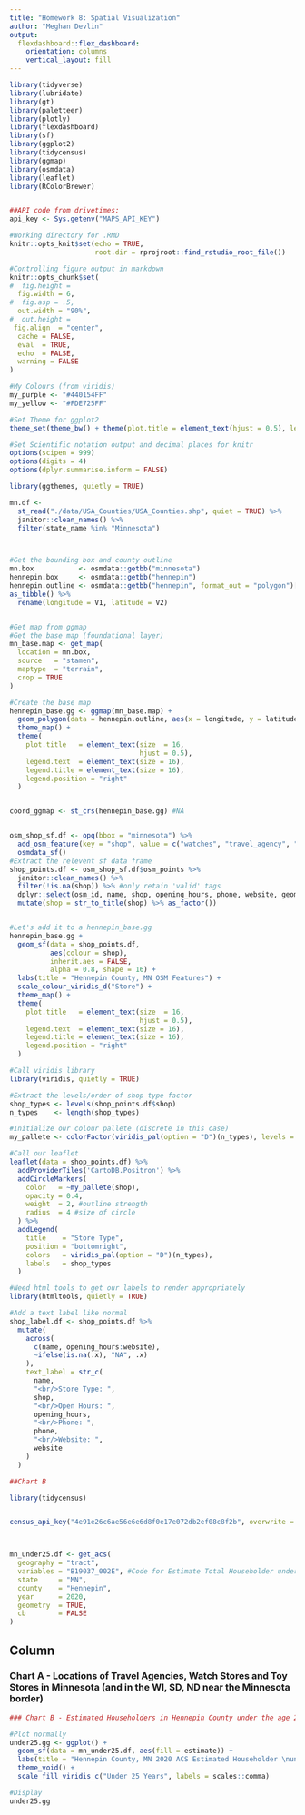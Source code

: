 ```yaml
---
title: "Homework 8: Spatial Visualization"
author: "Meghan Devlin"
output: 
  flexdashboard::flex_dashboard:
    orientation: columns
    vertical_layout: fill
---
```


```r
library(tidyverse)
library(lubridate)
library(gt)
library(paletteer)
library(plotly)
library(flexdashboard)
library(sf)
library(ggplot2)
library(tidycensus)
library(ggmap)
library(osmdata)
library(leaflet)
library(RColorBrewer)


##API code from drivetimes:
api_key <- Sys.getenv("MAPS_API_KEY")

#Working directory for .RMD
knitr::opts_knit$set(echo = TRUE,
                     root.dir = rprojroot::find_rstudio_root_file())

#Controlling figure output in markdown
knitr::opts_chunk$set(
#  fig.height =   
  fig.width = 6,
#  fig.asp = .5,
  out.width = "90%",
#  out.height = 
 fig.align  = "center",
  cache = FALSE,
  eval  = TRUE,
  echo  = FALSE,
  warning = FALSE
)

#My Colours (from viridis)
my_purple <- "#440154FF"
my_yellow <- "#FDE725FF"

#Set Theme for ggplot2
theme_set(theme_bw() + theme(plot.title = element_text(hjust = 0.5), legend.position = "bottom"))

#Set Scientific notation output and decimal places for knitr
options(scipen = 999)
options(digits = 4)
options(dplyr.summarise.inform = FALSE)
```


```r

library(ggthemes, quietly = TRUE)

mn.df <-
  st_read("./data/USA_Counties/USA_Counties.shp", quiet = TRUE) %>%
  janitor::clean_names() %>%
  filter(state_name %in% "Minnesota")



#Get the bounding box and county outline
mn.box           <- osmdata::getbb("minnesota")
hennepin.box     <- osmdata::getbb("hennepin")
hennepin.outline <- osmdata::getbb("hennepin", format_out = "polygon")[[1]] %>%
as_tibble() %>%
  rename(longitude = V1, latitude = V2)


#Get map from ggmap
#Get the base map (foundational layer)
mn_base.map <- get_map(
  location = mn.box,
  source   = "stamen",
  maptype  = "terrain",
  crop = TRUE
)

#Create the base map
hennepin_base.gg <- ggmap(mn_base.map) +
  geom_polygon(data = hennepin.outline, aes(x = longitude, y = latitude), colour = "black", size = 1.6, alpha = 0.1) +
  theme_map() +
  theme(
    plot.title   = element_text(size  = 16,
                                hjust = 0.5),
    legend.text  = element_text(size = 16),
    legend.title = element_text(size = 16),
    legend.position = "right"
  )


coord_ggmap <- st_crs(hennepin_base.gg) #NA


osm_shop_sf.df <- opq(bbox = "minnesota") %>%
  add_osm_feature(key = "shop", value = c("watches", "travel_agency", "toys")) %>%
  osmdata_sf()
#Extract the relevent sf data frame
shop_points.df <- osm_shop_sf.df$osm_points %>% 
  janitor::clean_names() %>%
  filter(!is.na(shop)) %>% #only retain 'valid' tags
  dplyr::select(osm_id, name, shop, opening_hours, phone, website, geometry) %>%
  mutate(shop = str_to_title(shop) %>% as_factor())


#Let's add it to a hennepin_base.gg
hennepin_base.gg +
  geom_sf(data = shop_points.df,
          aes(colour = shop),
          inherit.aes = FALSE,
          alpha = 0.8, shape = 16) +
  labs(title = "Hennepin County, MN OSM Features") + 
  scale_colour_viridis_d("Store") +
  theme_map() +
  theme(
    plot.title   = element_text(size  = 16,
                                hjust = 0.5),
    legend.text  = element_text(size = 16),
    legend.title = element_text(size = 16),
    legend.position = "right"
  )

#Call viridis library  
library(viridis, quietly = TRUE)

#Extract the levels/order of shop type factor
shop_types <- levels(shop_points.df$shop)
n_types    <- length(shop_types)

#Initialize our colour pallete (discrete in this case)
my_pallete <- colorFactor(viridis_pal(option = "D")(n_types), levels = shop_types)

#Call our leaflet
leaflet(data = shop_points.df) %>%
  addProviderTiles('CartoDB.Positron') %>% 
  addCircleMarkers(
    color   = ~my_pallete(shop),
    opacity = 0.4,
    weight  = 2, #outline strength
    radius  = 4 #size of circle
  ) %>%
  addLegend(
    title    = "Store Type",
    position = "bottomright",
    colors   = viridis_pal(option = "D")(n_types),
    labels   = shop_types 
  )

#Need html tools to get our labels to render appropriately
library(htmltools, quietly = TRUE)

#Add a text label like normal
shop_label.df <- shop_points.df %>%
  mutate(
    across(
      c(name, opening_hours:website),
      ~ifelse(is.na(.x), "NA", .x)
    ),
    text_label = str_c(
      name,
      "<br/>Store Type: ",
      shop,
      "<br/>Open Hours: ",
      opening_hours,
      "<br/>Phone: ",
      phone,
      "<br/>Website: ",
      website
    )
  )

##Chart B

library(tidycensus)


census_api_key("4e91e26c6ae56e6e6d8f0e17e072db2ef08c8f2b", overwrite = TRUE)



mn_under25.df <- get_acs(
  geography = "tract",
  variables = "B19037_002E", #Code for Estimate Total Householder under 25 years
  state     = "MN",
  county    = "Hennepin",
  year      = 2020,
  geometry  = TRUE,
  cb        = FALSE
) 

```

Column {data-width=650}
-----------------------------------------------------------------------

### Chart A - Locations of Travel Agencies, Watch Stores and Toy Stores in Minnesota (and in the WI, SD, ND near the Minnesota border)

```r

### Chart B - Estimated Householders in Hennepin County under the age 25 years

#Plot normally
under25.gg <- ggplot() + 
  geom_sf(data = mn_under25.df, aes(fill = estimate)) + 
  labs(title = "Hennepin County, MN 2020 ACS Estimated Householder \nunder 25 Years Old") + 
  theme_void() + 
  scale_fill_viridis_c("Under 25 Years", labels = scales::comma)

#Display
under25.gg
```


